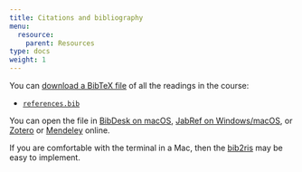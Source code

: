```yaml
---
title: Citations and bibliography
menu:
  resource:
    parent: Resources
type: docs
weight: 1
---
```


You can [download a BibTeX file](/bib/references.bib){target="_blank"} of all the readings in the course:

- [<i class="fas fa-book"></i> `references.bib`](/bib/references.bib){target="_blank"}

You can open the file in [BibDesk on macOS](http://bibdesk.sourceforge.net/){target="_blank"}, [JabRef on Windows/macOS](http://www.jabref.org/){target="_blank"}, or [Zotero](https://www.zotero.org/){target="_blank"} or [Mendeley](https://www.mendeley.com/){target="_blank"} online.

If you are comfortable with the terminal in a Mac, then the [bib2ris](http://refdb.sourceforge.net/manual-0.9.6/sect-bibtoris.html){target="_blank"} may be easy to implement. 
